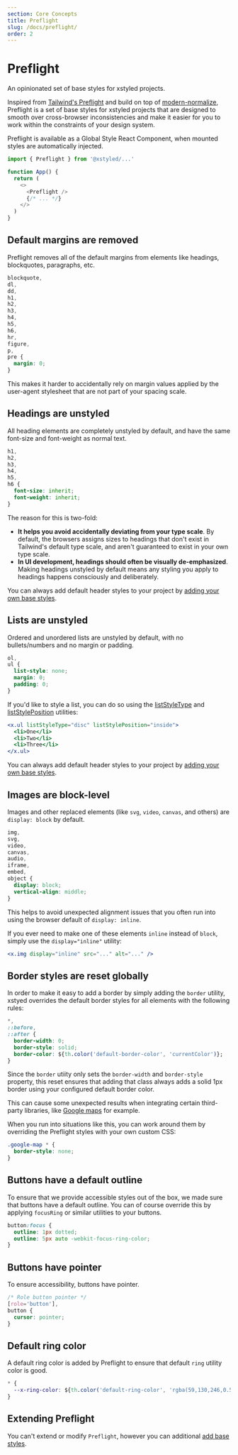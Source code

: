```yaml
---
section: Core Concepts
title: Preflight
slug: /docs/preflight/
order: 2
---
```


# Preflight

An opinionated set of base styles for xstyled projects.

<carbon-ad />

Inspired from [Tailwind's Preflight](https://tailwindcss.com/docs/preflight) and build on top of [modern-normalize](https://github.com/sindresorhus/modern-normalize), Preflight is a set of base styles for xstyled projects that are designed to smooth over cross-browser inconsistencies and make it easier for you to work within the constraints of your design system.

Preflight is available as a Global Style React Component, when mounted styles are automatically injected.

```js
import { Preflight } from '@xstyled/...'

function App() {
  return (
    <>
      <Preflight />
      {/* ... */}
    </>
  )
}
```

## Default margins are removed

Preflight removes all of the default margins from elements like headings, blockquotes, paragraphs, etc.

```css
blockquote,
dl,
dd,
h1,
h2,
h3,
h4,
h5,
h6,
hr,
figure,
p,
pre {
  margin: 0;
}
```

This makes it harder to accidentally rely on margin values applied by the user-agent stylesheet that are not part of your spacing scale.

## Headings are unstyled

All heading elements are completely unstyled by default, and have the same font-size and font-weight as normal text.

```css
h1,
h2,
h3,
h4,
h5,
h6 {
  font-size: inherit;
  font-weight: inherit;
}
```

The reason for this is two-fold:

- **It helps you avoid accidentally deviating from your type scale**. By default, the browsers assigns sizes to headings that don't exist in Tailwind's default type scale, and aren't guaranteed to exist in your own type scale.
- **In UI development, headings should often be visually de-emphasized**. Making headings unstyled by default means any styling you apply to headings happens consciously and deliberately.

You can always add default header styles to your project by [adding your own base styles](/docs/adding-base-styles/).

## Lists are unstyled

Ordered and unordered lists are unstyled by default, with no bullets/numbers and no margin or padding.

```css
ol,
ul {
  list-style: none;
  margin: 0;
  padding: 0;
}
```

If you'd like to style a list, you can do so using the [listStyleType](/docs/list-style-type/) and [listStylePosition](/docs/list-style-position/) utilities:

```jsx
<x.ul listStyleType="disc" listStylePosition="inside">
  <li>One</li>
  <li>Two</li>
  <li>Three</li>
</x.ul>
```

You can always add default header styles to your project by [adding your own base styles](/docs/adding-base-styles/).

## Images are block-level

Images and other replaced elements (like `svg`, `video`, `canvas`, and others) are `display: block` by default.

```css
img,
svg,
video,
canvas,
audio,
iframe,
embed,
object {
  display: block;
  vertical-align: middle;
}
```

This helps to avoid unexpected alignment issues that you often run into using the browser default of `display: inline`.

If you ever need to make one of these elements `inline` instead of `block`, simply use the `display="inline"` utility:

```jsx
<x.img display="inline" src="..." alt="..." />
```

## Border styles are reset globally

In order to make it easy to add a border by simply adding the `border` utility, xstyed overrides the default border styles for all elements with the following rules:

```css
*,
::before,
::after {
  border-width: 0;
  border-style: solid;
  border-color: ${th.color('default-border-color', 'currentColor')};
}
```

Since the `border` utiity only sets the `border-width` and `border-style` property, this reset ensures that adding that class always adds a solid 1px border using your configured default border color.

This can cause some unexpected results when integrating certain third-party libraries, like [Google maps](https://github.com/tailwindlabs/tailwindcss/issues/484) for example.

When you run into situations like this, you can work around them by overriding the Preflight styles with your own custom CSS:

```css
.google-map * {
  border-style: none;
}
```

## Buttons have a default outline

To ensure that we provide accessible styles out of the box, we made sure
that buttons have a default outline. You can of course override this by
applying `focusRing` or similar utilities to your buttons.

```css
button:focus {
  outline: 1px dotted;
  outline: 5px auto -webkit-focus-ring-color;
}
```

## Buttons have pointer

To ensure accessibility, buttons have pointer.

```css
/* Role button pointer */
[role='button'],
button {
  cursor: pointer;
}
```

## Default ring color

A default ring color is added by Preflight to ensure that default `ring` utility color is good.

```css
* {
  --x-ring-color: ${th.color('default-ring-color', 'rgba(59,130,246,0.5)')};
}
```

## Extending Preflight

You can't extend or modify `Preflight`, however you can additional [add base styles](/docs/adding-base-styles).
